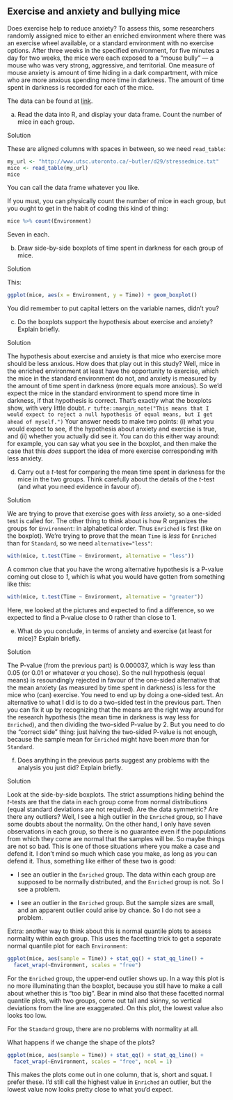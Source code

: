 ##  Exercise and anxiety and bullying mice


 Does exercise help to reduce anxiety?
To assess this, some researchers randomly assigned
mice to either 
an enriched environment where there was an exercise wheel available,
or a standard environment with no exercise options. After three weeks
in the specified environment, for five minutes a day for two weeks,
the mice were each exposed to a "mouse bully" --- a mouse who was very
strong, aggressive, and territorial. One measure of mouse anxiety is
amount of time hiding in a dark compartment, with mice who are more
anxious spending more time in darkness. The amount of time spent in
darkness is recorded for each of the mice. 

The data can be found at
[link](http://www.utsc.utoronto.ca/~butler/d29/stressedmice.txt). 



(a) Read the data into R, and display your data frame. Count the number of mice in each group. 

Solution


These are aligned columns with spaces in between, so we need `read_table`:
```r
my_url <- "http://www.utsc.utoronto.ca/~butler/d29/stressedmice.txt"
mice <- read_table(my_url)
mice
```

   

You can call the data frame whatever you like.

If you must, you can physically count the number of mice in each group, but you ought to get in the habit of coding this kind of thing:

```r
mice %>% count(Environment)
```

 

Seven in each.
 


(b) Draw side-by-side boxplots of time spent in darkness for each
group of mice.

Solution


This:
```r
ggplot(mice, aes(x = Environment, y = Time)) + geom_boxplot()
```

     

You did remember to put capital letters on the variable names, didn't you?
 


(c) Do the boxplots support the hypothesis about exercise and
anxiety? Explain briefly.

Solution


The hypothesis about exercise and anxiety is that mice who
exercise more should be less anxious. How does that play out in
this study? Well, mice in the enriched environment at least have
the opportunity to exercise, which the mice in the standard
environment do not, and anxiety is measured by the amount of time
spent in darkness (more equals more anxious).
So we'd expect the mice in the standard environment to spend more
time in darkness, if that hypothesis is correct.
That's exactly what the boxplots show, with very little
doubt.
`r tufte::margin_note("This means that I would expect to reject a null hypothesis of equal means, but I get ahead of myself.")`
Your answer needs to make two points: (i) what you would expect to
see, if the hypothesis about anxiety and exercise is true, and
(ii) whether you actually did see it. You can do this either way
around: for example, you can say what you see in the boxplot, and
then make the case that this *does* support the idea of more
exercise corresponding with less anxiety.
 


(d) Carry out a $t$-test for comparing the mean time spent in
darkness for the mice in the two groups. Think carefully about the
details of the $t$-test (and what you need evidence in favour of).

Solution


We are trying to prove that exercise goes with *less*
anxiety, so a one-sided test is called for. The other thing to
think about is how R organizes the groups for
`Environment`: in alphabetical order. Thus
`Enriched` is first (like on the boxplot). We're trying to
prove that the mean `Time` is *less* for
`Enriched` than for `Standard`, so we need `alternative="less"`:
```r
with(mice, t.test(Time ~ Environment, alternative = "less"))
```

     

A common clue that you have the wrong alternative hypothesis is a P-value coming out close to *1*, which is what you would have gotten from something like this:

```r
with(mice, t.test(Time ~ Environment, alternative = "greater"))
```

     

Here, we looked at the pictures and expected to find a difference, so we expected to find a P-value close to 0 rather than close to 1.
 


(e) What do you conclude, in terms of anxiety and exercise (at
least for mice)? Explain  briefly.

Solution


The P-value (from the previous part) is 0.000037, which is way less
than 0.05 (or 0.01 or whatever $\alpha$ you chose). So the null
hypothesis (equal means) is resoundingly rejected in favour of the
one-sided alternative that the mean anxiety (as measured by time
spent in darkness) is less for the mice who (can) exercise.
You need to end up by doing a one-sided test. An alternative to
what I did is to do a two-sided test in the previous part. Then
you can fix it up by recognizing that the means are the right way
around for the research hypothesis (the mean time in darkness is
way less for `Enriched`), and then dividing the two-sided
P-value by 2. But you need to do the "correct side" thing: just
halving the two-sided P-value is not enough, because the sample
mean for `Enriched` might have been *more* than for
`Standard`. 
 


(f) Does anything in the previous parts suggest any problems with
the analysis you just did? Explain briefly.

Solution


Look at the side-by-side boxplots. The strict assumptions hiding
behind the $t$-tests are that the data in each group come from
normal distributions (equal standard deviations are not
required). Are the data symmetric? Are there any outliers? Well, I
see a high outlier in the `Enriched` group, so I have some
doubts about the normality. On the other hand, I only have seven
observations in each group, so there is no guarantee even if the
populations from which they come are normal that the samples will
be. So maybe things are not so bad.
This is one of those situations where you make a case and defend it. I
don't mind so much which case you make, as long as you can defend
it. Thus, something like either of these two is good:


* I see an outlier in the `Enriched` group. The data
within each group are supposed to be normally distributed, and
the `Enriched` group is not. So I see a problem.

* I see an outlier in the `Enriched` group. But the
sample sizes are small, and an apparent outlier could arise by
chance. So I do not see a problem.

Extra: another way to think about this is normal quantile plots to assess
normality within each group. This uses the facetting trick to get a separate normal quantile plot for each `Environment`:
```r
ggplot(mice, aes(sample = Time)) + stat_qq() + stat_qq_line() +
  facet_wrap(~Environment, scales = "free")
```

     

For the `Enriched` group, the upper-end outlier shows up. In a
way this plot is no more illuminating than the boxplot, because you
still have to make a call about whether this is "too big". Bear in
mind also that these facetted normal quantile plots, with two groups,
come out tall and skinny, so vertical deviations from the line are
exaggerated. On this plot, the lowest value also looks too low.

For the `Standard` group, there are no problems with normality
at all.

What happens if we change the shape of the plots?

```r
ggplot(mice, aes(sample = Time)) + stat_qq() + stat_qq_line() +
  facet_wrap(~Environment, scales = "free", ncol = 1)
```

     

This makes the plots come out in one column, that is, short and
squat. I prefer these. I'd still call the highest value in
`Enriched` an outlier, but the lowest value now looks pretty
close to what you'd expect.
 



